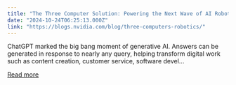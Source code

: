 ```yaml
---
title: "The Three Computer Solution: Powering the Next Wave of AI Robotics"
date: "2024-10-24T06:25:13.000Z"
link: "https://blogs.nvidia.com/blog/three-computers-robotics/"
---
```


ChatGPT marked the big bang moment of generative AI. Answers can be generated in response to nearly any query, helping transform digital work such as content creation, customer service, software devel...

[Read more](https://blogs.nvidia.com/blog/three-computers-robotics/)
